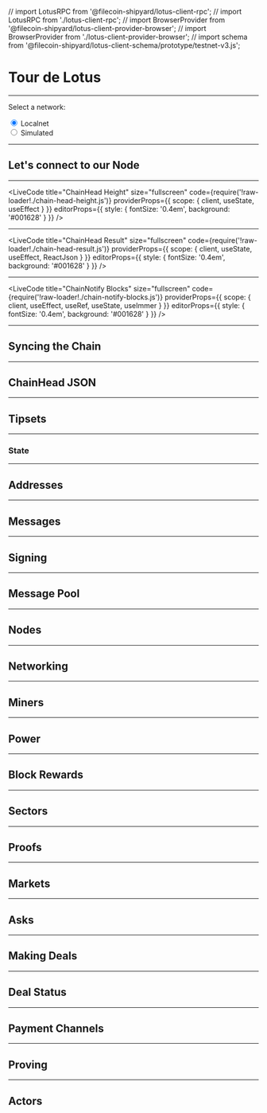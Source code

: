 // import LotusRPC from '@filecoin-shipyard/lotus-client-rpc';
// import LotusRPC from './lotus-client-rpc';
// import BrowserProvider from '@filecoin-shipyard/lotus-client-provider-browser';
// import BrowserProvider from './lotus-client-provider-browser';
// import schema from '@filecoin-shipyard/lotus-client-schema/prototype/testnet-v3.js';

<Head>
	<title>Tour de Lotus</title>
</Head>

# Tour de Lotus

---

Select a network:

<div>
  <input
    type='radio'
    name='net'
    value='localnet'
    checked={true}
  />
  Localnet
</div>
<div>
  <input
    type='radio'
    name='net'
    value='simulated'
  />
  Simulated
</div>

---

## Let's connect to our Node

---

<LiveCode
	title="ChainHead Height"
  size="fullscreen"
	code={require('!raw-loader!./chain-head-height.js')}
  providerProps={{
    scope: {
      client,
      useState,
      useEffect
    }
  }}
	editorProps={{ style: { fontSize: '0.4em', background: '#001628' } }}
/>

---

<LiveCode
	title="ChainHead Result"
  size="fullscreen"
	code={require('!raw-loader!./chain-head-result.js')}
  providerProps={{
    scope: {
      client,
      useState,
      useEffect,
      ReactJson
    }
  }}
	editorProps={{ style: { fontSize: '0.4em', background: '#001628' } }}
/>

---

<LiveCode
	title="ChainNotify Blocks"
  size="fullscreen"
	code={require('!raw-loader!./chain-notify-blocks.js')}
  providerProps={{
    scope: {
      client,
      useEffect,
      useRef,
      useState,
      useImmer
    }
  }}
	editorProps={{ style: { fontSize: '0.4em', background: '#001628' } }}
/>

---

## Syncing the Chain

---

## ChainHead JSON

---

## Tipsets

---

### State

---

## Addresses

---

## Messages

---

## Signing

---

## Message Pool

---

## Nodes

---

## Networking

---

## Miners

---

## Power

--- 

## Block Rewards

---

## Sectors

---

## Proofs

---

## Markets

---

## Asks

---

## Making Deals

---

## Deal Status

---

## Payment Channels

---

## Proving

---

## Actors
